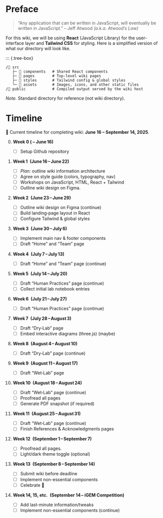 # Preface {.unnumbered}

> "Any application that can be written in JavaScript, will eventually be written in JavaScript."
> -- Jeff Atwood *(a.k.a. Atwood’s Law)*

For this wiki, we will be using **React** (JavaScript Library) for the user-interface layer and **Tailwind CSS** for styling. Here is a simplified version of what our directory will look like.

::: {.tree-box}
```text
/📂 src
   ├─ 📂 components   # Shared React components
   ├─ 📂 pages        # Top-level wiki pages
   ├─ 📂 styles       # Tailwind config & global styles
   └─ 📂 assets       # Images, icons, and other static files
/📂 public            # Compiled output served by the wiki host
```
*Note.* Standard directory for reference (not wiki directory).

# Timeline

🚀 Current timeline for completing wiki: **June 16 -- September 14, 2025**.

0. **Week 0 ( -- June 16)**
   - [ ] Setup Github repository

1. **Week 1 (June 16 -- June 22)**  
   
   - [ ] *Plan:* outline wiki information architecture
   - [ ] Agree on style guide (colors, typography, nav)
   - [ ] Workshops on JavaScript, HTML, React + Tailwind
   - [ ] Outline wiki design on Figma.

2. **Week 2 (June 23 -- June 29)**  

   - [ ] Outline wiki design on Figma (continue)
   - [ ] Build landing‐page layout in React  
   - [ ] Configure Tailwind & global styles  

3. **Week 3 (June 30 -- July 6)**  

   - [ ] Implement main nav & footer components
   - [ ] Draft "Home" and "Team" page

4. **Week 4 (July 7 -- July 13)**  

   - [ ] Draft "Home" and "Team" page (continue)

5. **Week 5 (July 14 -- July 20)**  

   - [ ] Draft "Human Practices" page (continue)
   - [ ] Collect initial lab notebook entries

6. **Week 6 (July 21 -- July 27)**  

   - [ ] Draft "Human Practices" page (continue)

7. **Week 7 (July 28 -- August 3)**  

   - [ ] Draft "Dry‑Lab" page  
   - [ ] Embed interactive diagrams (three.js) (maybe)

8. **Week 8 (August 4 -- August 10)**  

   - [ ] Draft "Dry‑Lab" page (continue)

9. **Week 9 (August 11 -- August 17)**  

   - [ ] Draft "Wet‑Lab" page

10. **Week 10 (August 18 -- August 24)**  

    - [ ] Draft "Wet‑Lab" page (continue)
    - [ ] Proofread all pages  
    - [ ] Generate PDF snapshot (if required)

11. **Week 11 (August 25 -- August 31)**  

    - [ ] Draft "Wet‑Lab" page (continue)
    - [ ] Finish References & Acknowledgments pages  

12. **Week 12 (September 1 -- September 7)**  

    - [ ] Proofread all pages.
    - [ ] Light/dark theme toggle (optional)

13. **Week 13 (September 8 -- September 14)**  

    - [ ] Submit wiki before deadline
    - [ ] Implement non-essential components
    - [ ] Celebrate 🎉

14. **Week 14, 15, etc. (September 14 -- iGEM Competition)**  
    - [ ] Add last-minute information/tweaks
    - [ ] Implement non-essential components (continue)

